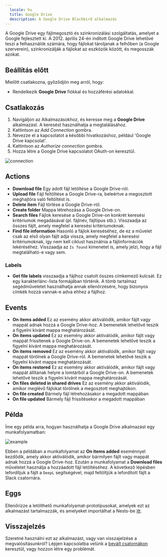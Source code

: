 ```yaml
---
  locale: hu
  title: Google Drive
  description: A Google Drive Blackbird alkalmazás
---
```


<LinkCard title="View on Github" target="_blank" href="https://github.com/bb-io/GoogleDrive" icon="github" />

A Google Drive egy fájlmegosztó és szinkronizálási szolgáltatás, amelyet a Google fejlesztett ki. A 2012. április 24-én indított Google Drive lehetővé teszi a felhasználók számára, hogy fájlokat tároljanak a felhőben (a Google szerverein), szinkronizálják a fájlokat az eszközök között, és megosszák azokat.

## Beállítás előtt

Mielőtt csatlakozna, győződjön meg arról, hogy:

- Rendelkezik **Google Drive** fiókkal és hozzáférési adatokkal.

## Csatlakozás

1. Navigáljon az Alkalmazásokhoz, és keresse meg a **Google Drive** alkalmazást. A keresést használhatja a megtalálásához.
2. Kattintson az _Add Connection_ gombra.
3. Nevezze el a kapcsolatot a későbbi hivatkozáshoz, például 'Google Drive kapcsolat'.
4. Kattintson az _Authorize connection_ gombra.
5. Hozza létre a Google Drive kapcsolatot OAuth-on keresztül.

![connection](https://raw.githubusercontent.com/bb-io/GoogleDrive/main/image/README/connection.png)

## Actions

- **Download file** Egy adott fájl letöltése a Google Drive-ról.
- **Upload file** Fájl feltöltése a Google Drive-ra, beleértve a megosztott meghajtóra való feltöltést is.
- **Delete item** Fájl törlése a Google Drive-ról.
- **Create folder** Mappa létrehozása a Google Drive-on.
- **Search files** Fájlok keresése a Google Drive-on konkrét keresési kritériumok megadásával (pl. fájlnév, fájltípus stb.). Visszaadja az összes fájlt, amely megfelel a keresési kritériumoknak.
- **Find file information** Hasonló a fájlok kereséséhez, de ez a művelet csak az első olyan fájlt adja vissza, amely megfelel a keresési kritériumoknak, így nem kell ciklust használnia a fájlinformációk lekéréséhez. Visszaadja az `Is found` kimenetet is, amely jelzi, hogy a fájl megtalálható-e vagy sem.

### Labels

- **Get file labels** visszaadja a fájlhoz csatolt összes címkemező kulcsát. Ez egy karakterlánc-lista formájában történik. A tömb tartalmaz segédműveletet használhatja annak ellenőrzésére, hogy bizonyos címkék hozzá vannak-e adva ehhez a fájlhoz.

## Events

- **On items added** Ez az esemény akkor aktiválódik, amikor fájlt vagy mappát adnak hozzá a Google Drive-hoz. A bemenetek lehetővé teszik a figyelni kívánt mappa meghatározását.
- **On items updated** Ez az esemény akkor aktiválódik, amikor fájlt vagy mappát frissítenek a Google Drive-on. A bemenetek lehetővé teszik a figyelni kívánt mappa meghatározását.
- **On items removed** Ez az esemény akkor aktiválódik, amikor fájlt vagy mappát törölnek a Google Drive-ról. A bemenetek lehetővé teszik a figyelni kívánt mappa meghatározását.
- **On items restored** Ez az esemény akkor aktiválódik, amikor fájlt vagy mappát állítanak helyre a lomtárból a Google Drive-on. A bemenetek lehetővé teszik a figyelni kívánt mappa meghatározását.
- **On files deleted in shared drives** Ez az esemény akkor aktiválódik, amikor meglévő fájlokat törölnek a megosztott meghajtókon.
- **On file created** Bármely fájl létrehozásakor a megadott mappában
- **On file updated** Bármely fájl frissítésekor a megadott mappában

## Példa

Íme egy példa arra, hogyan használhatja a Google Drive alkalmazást egy munkafolyamatban:

![example](https://raw.githubusercontent.com/bb-io/GoogleDrive/main/image/README/example.png)

Ebben a példában a munkafolyamat az **On items added** eseménnyel kezdődik, amely akkor aktiválódik, amikor bármilyen fájlt vagy mappát adnak hozzá a Google Drive-hoz. Ezután a munkafolyamat a **Download files** műveletet használja a hozzáadott fájl letöltéséhez. A következő lépésben lefordítjuk a fájlt a `DeepL` segítségével, majd feltöltjük a lefordított fájlt a Slack csatornára.

## Eggs

Ellenőrizze a letölthető munkafolyamat-prototípusokat, amelyek ezt az alkalmazást tartalmazzák, és amelyeket importálhat a Nests-be [itt](../eggs/storage-to-mt/).

## Visszajelzés

Szeretné használni ezt az alkalmazást, vagy van visszajelzése a megvalósításunkról? Lépjen kapcsolatba velünk a [bevált csatornákon](https://www.blackbird.io/) keresztül, vagy hozzon létre egy problémát.